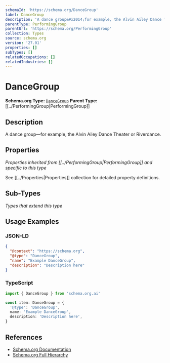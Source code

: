 ```yaml
---
schemaId: 'https://schema.org/DanceGroup'
label: DanceGroup
description: 'A dance group&#x2014;for example, the Alvin Ailey Dance Theater or Riverdance.'
parentType: PerformingGroup
parentUrl: 'https://schema.org/PerformingGroup'
collection: Types
source: schema.org
version: '27.01'
properties: []
subTypes: []
relatedOccupations: []
relatedIndustries: []
---
```

# DanceGroup

**Schema.org Type:** [`DanceGroup`](https://schema.org/DanceGroup)
**Parent Type:** [[../PerformingGroup|PerformingGroup]]

## Description

A dance group&#x2014;for example, the Alvin Ailey Dance Theater or Riverdance.

## Properties

*Properties inherited from [[../PerformingGroup|PerformingGroup]] and specific to this type*

See [[../Properties|Properties]] collection for detailed property definitions.

## Sub-Types

*Types that extend this type*

## Usage Examples

### JSON-LD

```json
{
  "@context": "https://schema.org",
  "@type": "DanceGroup",
  "name": "Example DanceGroup",
  "description": "Description here"
}
```

### TypeScript

```typescript
import { DanceGroup } from 'schema.org.ai'

const item: DanceGroup = {
  '@type': 'DanceGroup',
  name: 'Example DanceGroup',
  description: 'Description here',
}
```

## References

- [Schema.org Documentation](https://schema.org/DanceGroup)
- [Schema.org Full Hierarchy](https://schema.org/docs/full.html)
